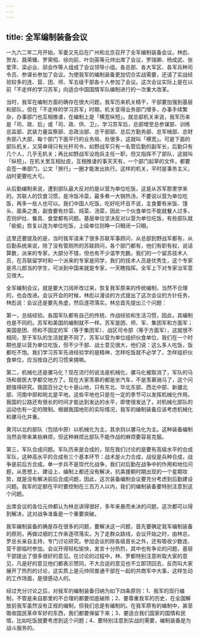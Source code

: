 ```yaml
---
---
---
```

title: 全军编制装备会议
---




一九六二年二月开始，军委又先后在广州和北京召开了全军编制装备会议。林彪、贺龙、聂荣臻、罗荣桓、徐向前、叶剑英等元帅出席了会议，罗瑞卿、杨成武、张爱萍、梁必业、邱会作等人组成了会议领导小组。各总部、各大军区、各军兵种司令员、参谋长参加了会议。为使我军的编制装备更加切合实战需要，还请了实战经验较多的连、营、团、师、军五级干部各十人参加了会议。这次会议实际上是在以前「不走样的学习苏军」向适合中国国情军队编制进行的一次重大改革。

当时，我军在编制方面的确存在很大问题，我军历来机关精干，干部要加强到基层和部队，但在「不走样的学习苏军」时期，机关变得业务部门增多，办事手续繁杂，办事部门也互相推诿，在编制上是「横宽纵短」。就总部机关来说，我军历来是「司、政、后」或「司、政、供、卫」，学习苏军后，总部增至总参谋部、训练总监部、武装力量监察部、总政治部、总干部部、总后方勤务部、总军械部、总财务部八大部，每个部门下面平行的业务局、处很多，这就叫「横宽」。可是下面的部队机关，又简单得只有光杆司令，如野战军只有一名管后勤的副军长，后勤只有几个人，几乎无机关；再比如野战军设炮兵主任一职，但又指挥不了部队，这就叫「纵短」。在机关里互相扯皮，互相推诿的事天天有，一个部门起草的文件，都要会签一串部门，公文「旅行」一圈才能发出执行。这样的机关，平时是事务主义，战时更要吃大亏。

从后勤编制来说，遭到部队最大反对的是以营为单位吃饭，这是从苏军那里学来的。苏联人的饮食习惯，是冷饭冷菜，最多煮一大锅热汤，不要说以营为单位吃饭，再多一些人也可以。我们中国人吃饭，吃好吃坏且不说，主食要有米饭、馒头、面条之类，副食要有炒菜、炖菜、汤菜，因此一个伙食单位不能就餐人过多，否则炉灶、餐具、食堂都有问题。基层单位坚决反对以营为单位吃饭，有些部队就「偷偷」恢复以连为单位吃饭，上级单位则睁一只眼闭一只眼。

这里还要提及的是，当时我军请来了很多苏联军事顾问，从总部到野战军都有，从后勤系统来说，除了没有管厕所的苏联顾问，各个部门都有，他们有职有权，说话算数，派来的专家，大部分不错，但也有不少滥竽充数。我们的一个留苏技术人员，在苏联留学时和一个派来的专家是同学，我们的技术人员是优秀生，这个专家是吊儿郎当的学生，可派到中国来就是专家，一天瞎指挥。全军上下对专家治军意见很大。

全军编制会议，就是要大刀阔斧改过来，恢复我军原来的传统编制，当然不合理的，也会改进。会议开会的时候，林彪以漫谈的方式提出了这次会议的方针任务，林彪说：会议还是要先务虚，然后逐项落实。林总首先提出三个问题：

第一，总结经验。各国军队都有自己的传统、作战经验和生活习惯，因此，其编制也是不同的。苏军和美国的编制就不一样。苏军是团、师、军、集团军和方面军；美国是团、师和不固定的军（等于集团军）、战区司令部（等于方面军），这就很不相同，至于军队的生活就更不同了。苏军以营为单位组织伙食单位，我们在一个时期也是以营为单位吃饭，但不少干部、战士意见很大，他们说：这么多人吃饭，饭都吃不饱。我们学习苏军先进经验学的是精神，怎样吃饭就不必学了，怎样组织伙食单位，应当按自己的习惯来搞嘛。

第二，机械化还是骡马化？现在流行的说法是机械化，骡马化被取消了，军队的马场和兽医大学都交地方了。现在大家羡慕的都是坐汽车，不是羡慕骑马了，这个问题值得研究。我国百分之七十是山地，只有东北、华北东部、西北中部、新疆北部、河南中部和皖北是平地，这些平地也只是在一定的季节可以发挥机械化作用。我国的公路还有很长的时间才能达到发达的水平，即使很发达了，对机械化部队的运动也有一定的限制。根据我国地形的实际情况，我军的编制装备应该考虑机械化和骡马化并重。

黄河以北的部队（包括中原）以机械化为主，其余则以骡马化为主。这种装备编制当然会带来某些麻烦，但这种麻烦比部队不能作战的麻烦要容易克服。

第三，军队合成问题。军队历来是合成的，现在我们讨论的是要有高级水平的合成军队，这种高水平的合成有三个基本环节：战术是火力合成，战役是兵种合成，战争是前后方合成。单一步兵不是现代化战争，我们对后勤在战争中的作用和地位问题，从思想上、建设上、编制上都还没有解决，抗美援朝时期出现的一个星期攻势，就是没有解决前后合成问题，因此，这次装备编制会议要充分考虑到后勤建设问题。我军的定额在平时要控制在三百万人以内，我们的编制装备要特别注意到这个问题。

出席会议的各位元帅都认为林总讲得很好，多年来悬而未决的问题，这次都可以得到解决，这对战争准备是一个重要突破。

我军编制装备的确是存在很多的问题，要解决这一问题，首先要确定我军编制装备的原则，再做过细的工作来逐项落实。为了走群众路线，会议开始之时，由林总，罗总长亲自主持，专门讨论研究。参加会议的除各级首长之外，还有吸收少数连、营干部临时参加。会议开得轻松愉快，发言十分热烈，其中也有争论的问题，基层干部提出了很多很好的意见。在讨论的过程中，林、罗都特别注意听取大家的意见，凡是好的意见他们都表示赞同，不大合适的意见也不立即顶回去，反而叫大家展开了热烈的讨论，这实质上是元帅同普通干部在一起的共商军中大事，这样生动的工作场面，是很感动人的。

经过充分讨论之后，对我军的编制装备归纳为如下四条原则：1、我军的现行编制，不管是来自那里的不合理的都要彻底破除；2、要尊重我军的历史，在全国解放前我军虽然没有正规的编制，但我们总是有编制的。在我军原有的编制中，甚至吸收国民革命军好的东西，我们都要保留下来；3、要适合我们国家的国情和民情，比如吃饭就要考虑到这个问题；4、要特别注意到实战的需要，编制装备是为战斗服务的。
